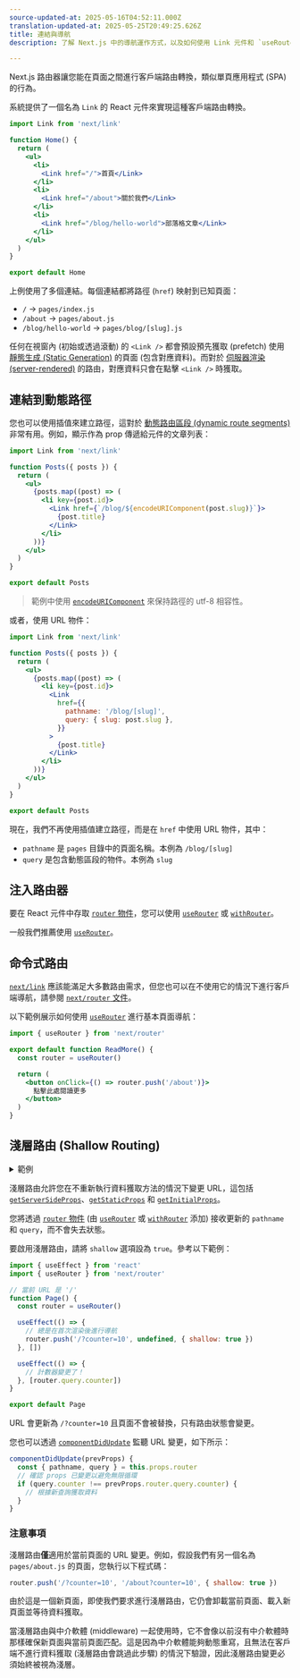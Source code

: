 ```yaml
---
source-updated-at: 2025-05-16T04:52:11.000Z
translation-updated-at: 2025-05-25T20:49:25.626Z
title: 連結與導航
description: 了解 Next.js 中的導航運作方式，以及如何使用 Link 元件和 `useRouter` 鉤子 (hook)。

---
```


Next.js 路由器讓您能在頁面之間進行客戶端路由轉換，類似單頁應用程式 (SPA) 的行為。

系統提供了一個名為 `Link` 的 React 元件來實現這種客戶端路由轉換。

```jsx
import Link from 'next/link'

function Home() {
  return (
    <ul>
      <li>
        <Link href="/">首頁</Link>
      </li>
      <li>
        <Link href="/about">關於我們</Link>
      </li>
      <li>
        <Link href="/blog/hello-world">部落格文章</Link>
      </li>
    </ul>
  )
}

export default Home
```

上例使用了多個連結。每個連結都將路徑 (`href`) 映射到已知頁面：

- `/` → `pages/index.js`
- `/about` → `pages/about.js`
- `/blog/hello-world` → `pages/blog/[slug].js`

任何在視窗內 (初始或透過滾動) 的 `<Link />` 都會預設預先獲取 (prefetch) 使用 [靜態生成 (Static Generation)](/docs/pages/building-your-application/data-fetching/get-static-props) 的頁面 (包含對應資料)。而對於 [伺服器渲染 (server-rendered)](/docs/pages/building-your-application/data-fetching/get-server-side-props) 的路由，對應資料只會在點擊 `<Link />` 時獲取。

## 連結到動態路徑

您也可以使用插值來建立路徑，這對於 [動態路由區段 (dynamic route segments)](/docs/pages/building-your-application/routing/dynamic-routes) 非常有用。例如，顯示作為 prop 傳遞給元件的文章列表：

```jsx
import Link from 'next/link'

function Posts({ posts }) {
  return (
    <ul>
      {posts.map((post) => (
        <li key={post.id}>
          <Link href={`/blog/${encodeURIComponent(post.slug)}`}>
            {post.title}
          </Link>
        </li>
      ))}
    </ul>
  )
}

export default Posts
```

> 範例中使用 [`encodeURIComponent`](https://developer.mozilla.org/docs/Web/JavaScript/Reference/Global_Objects/encodeURIComponent) 來保持路徑的 utf-8 相容性。

或者，使用 URL 物件：

```jsx
import Link from 'next/link'

function Posts({ posts }) {
  return (
    <ul>
      {posts.map((post) => (
        <li key={post.id}>
          <Link
            href={{
              pathname: '/blog/[slug]',
              query: { slug: post.slug },
            }}
          >
            {post.title}
          </Link>
        </li>
      ))}
    </ul>
  )
}

export default Posts
```

現在，我們不再使用插值建立路徑，而是在 `href` 中使用 URL 物件，其中：

- `pathname` 是 `pages` 目錄中的頁面名稱。本例為 `/blog/[slug]`
- `query` 是包含動態區段的物件。本例為 `slug`

## 注入路由器

要在 React 元件中存取 [`router` 物件](/docs/pages/api-reference/functions/use-router#router-object)，您可以使用 [`useRouter`](/docs/pages/api-reference/functions/use-router) 或 [`withRouter`](/docs/pages/api-reference/functions/use-router#withrouter)。

一般我們推薦使用 [`useRouter`](/docs/pages/api-reference/functions/use-router)。

## 命令式路由

[`next/link`](/docs/pages/api-reference/components/link) 應該能滿足大多數路由需求，但您也可以在不使用它的情況下進行客戶端導航，請參閱 [`next/router` 文件](/docs/pages/api-reference/functions/use-router)。

以下範例展示如何使用 [`useRouter`](/docs/pages/api-reference/functions/use-router) 進行基本頁面導航：

```jsx
import { useRouter } from 'next/router'

export default function ReadMore() {
  const router = useRouter()

  return (
    <button onClick={() => router.push('/about')}>
      點擊此處閱讀更多
    </button>
  )
}
```

## 淺層路由 (Shallow Routing)

<details>
  <summary>範例</summary>

- [淺層路由範例](https://github.com/vercel/next.js/tree/canary/examples/with-shallow-routing)

</details>

淺層路由允許您在不重新執行資料獲取方法的情況下變更 URL，這包括 [`getServerSideProps`](/docs/pages/building-your-application/data-fetching/get-server-side-props)、[`getStaticProps`](/docs/pages/building-your-application/data-fetching/get-static-props) 和 [`getInitialProps`](/docs/pages/api-reference/functions/get-initial-props)。

您將透過 [`router` 物件](/docs/pages/api-reference/functions/use-router#router-object) (由 [`useRouter`](/docs/pages/api-reference/functions/use-router) 或 [`withRouter`](/docs/pages/api-reference/functions/use-router#withrouter) 添加) 接收更新的 `pathname` 和 `query`，而不會失去狀態。

要啟用淺層路由，請將 `shallow` 選項設為 `true`。參考以下範例：

```jsx
import { useEffect } from 'react'
import { useRouter } from 'next/router'

// 當前 URL 是 '/'
function Page() {
  const router = useRouter()

  useEffect(() => {
    // 總是在首次渲染後進行導航
    router.push('/?counter=10', undefined, { shallow: true })
  }, [])

  useEffect(() => {
    // 計數器變更了！
  }, [router.query.counter])
}

export default Page
```

URL 會更新為 `/?counter=10` 且頁面不會被替換，只有路由狀態會變更。

您也可以透過 [`componentDidUpdate`](https://react.dev/reference/react/Component#componentdidupdate) 監聽 URL 變更，如下所示：

```jsx
componentDidUpdate(prevProps) {
  const { pathname, query } = this.props.router
  // 確認 props 已變更以避免無限循環
  if (query.counter !== prevProps.router.query.counter) {
    // 根據新查詢獲取資料
  }
}
```

### 注意事項

淺層路由**僅**適用於當前頁面的 URL 變更。例如，假設我們有另一個名為 `pages/about.js` 的頁面，您執行以下程式碼：

```js
router.push('/?counter=10', '/about?counter=10', { shallow: true })
```

由於這是一個新頁面，即使我們要求進行淺層路由，它仍會卸載當前頁面、載入新頁面並等待資料獲取。

當淺層路由與中介軟體 (middleware) 一起使用時，它不會像以前沒有中介軟體時那樣確保新頁面與當前頁面匹配。這是因為中介軟體能夠動態重寫，且無法在客戶端不進行資料獲取 (淺層路由會跳過此步驟) 的情況下驗證，因此淺層路由變更必須始終被視為淺層。